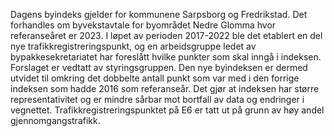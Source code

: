 Dagens byindeks gjelder for kommunene Sarpsborg og Fredrikstad. Det forhandles om byvekstavtale for byområdet Nedre Glomma hvor referanseåret er 2023. I løpet av perioden 2017-2022 ble det etablert en del nye trafikkregistreringspunkt, og en arbeidsgruppe ledet av bypakkesekretariatet har  foreslått hvilke punkter som skal inngå i indeksen. Forslaget er vedtatt av styringsgruppen. Den nye byindeksen er dermed utvidet til omkring det dobbelte antall punkt som var med i den forrige indeksen som hadde 2016 som referanseår. Det gjør at indeksen har større representativitet og er mindre sårbar mot bortfall av data og endringer i vegnettet. Trafikkregistreringspunktet på E6 er tatt ut på grunn av høy andel gjennomgangstrafikk.